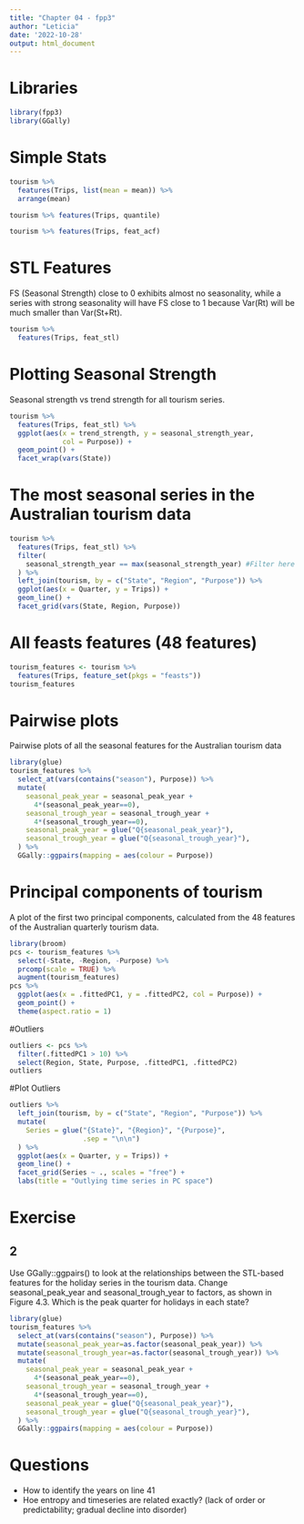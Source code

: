 ```yaml
---
title: "Chapter 04 - fpp3"
author: "Leticia"
date: '2022-10-28'
output: html_document
---
```


# Libraries
```r
library(fpp3)
library(GGally)

```

# Simple Stats
```r
tourism %>%
  features(Trips, list(mean = mean)) %>%
  arrange(mean)
```

```r
tourism %>% features(Trips, quantile)
```

```r
tourism %>% features(Trips, feat_acf)

```

# STL Features

FS (Seasonal Strength)  close to 0 exhibits almost no seasonality, while a series with strong seasonality will have FS close to 1 because Var(Rt) will be much smaller than Var(St+Rt).

```r
tourism %>%
  features(Trips, feat_stl)
```
# Plotting Seasonal Strength

Seasonal strength vs trend strength for all tourism series.
```r
tourism %>%
  features(Trips, feat_stl) %>%
  ggplot(aes(x = trend_strength, y = seasonal_strength_year,
             col = Purpose)) +
  geom_point() +
  facet_wrap(vars(State))
```

# The most seasonal series in the Australian tourism data
```r
tourism %>%
  features(Trips, feat_stl) %>%
  filter(
    seasonal_strength_year == max(seasonal_strength_year) #Filter here
  ) %>%
  left_join(tourism, by = c("State", "Region", "Purpose")) %>%
  ggplot(aes(x = Quarter, y = Trips)) +
  geom_line() +
  facet_grid(vars(State, Region, Purpose))
```
# All feasts features (48 features)

```r
tourism_features <- tourism %>%
  features(Trips, feature_set(pkgs = "feasts"))
tourism_features

```
# Pairwise plots

Pairwise plots of all the seasonal features for the Australian tourism data
```r
library(glue)
tourism_features %>%
  select_at(vars(contains("season"), Purpose)) %>%
  mutate(
    seasonal_peak_year = seasonal_peak_year +
      4*(seasonal_peak_year==0),
    seasonal_trough_year = seasonal_trough_year +
      4*(seasonal_trough_year==0),
    seasonal_peak_year = glue("Q{seasonal_peak_year}"),
    seasonal_trough_year = glue("Q{seasonal_trough_year}"),
  ) %>%
  GGally::ggpairs(mapping = aes(colour = Purpose))
```
# Principal components of tourism

A plot of the first two principal components, calculated from the 48 features of the Australian quarterly tourism data.
```r
library(broom)
pcs <- tourism_features %>%
  select(-State, -Region, -Purpose) %>%
  prcomp(scale = TRUE) %>%
  augment(tourism_features)
pcs %>%
  ggplot(aes(x = .fittedPC1, y = .fittedPC2, col = Purpose)) +
  geom_point() +
  theme(aspect.ratio = 1)
```



#Outliers

```r
outliers <- pcs %>%
  filter(.fittedPC1 > 10) %>%
  select(Region, State, Purpose, .fittedPC1, .fittedPC2)
outliers
```
#Plot Outliers
```r
outliers %>%
  left_join(tourism, by = c("State", "Region", "Purpose")) %>%
  mutate(
    Series = glue("{State}", "{Region}", "{Purpose}",
                  .sep = "\n\n")
  ) %>%
  ggplot(aes(x = Quarter, y = Trips)) +
  geom_line() +
  facet_grid(Series ~ ., scales = "free") +
  labs(title = "Outlying time series in PC space")
```

# Exercise
## 2 
Use GGally::ggpairs() to look at the relationships between the STL-based features for the holiday series in the tourism data. Change seasonal_peak_year and seasonal_trough_year to factors, as shown in Figure 4.3. Which is the peak quarter for holidays in each state?


```r
library(glue)
tourism_features %>%
  select_at(vars(contains("season"), Purpose)) %>%
  mutate(seasonal_peak_year=as.factor(seasonal_peak_year)) %>%
  mutate(seasonal_trough_year=as.factor(seasonal_trough_year)) %>% 
  mutate(
    seasonal_peak_year = seasonal_peak_year +
      4*(seasonal_peak_year==0),
    seasonal_trough_year = seasonal_trough_year +
      4*(seasonal_trough_year==0),
    seasonal_peak_year = glue("Q{seasonal_peak_year}"),
    seasonal_trough_year = glue("Q{seasonal_trough_year}"),
  ) %>%
  GGally::ggpairs(mapping = aes(colour = Purpose))
```













# Questions
- How to identify the years on line 41
- Hoe entropy and timeseries are related exactly? (lack of order or predictability; gradual decline into disorder)

